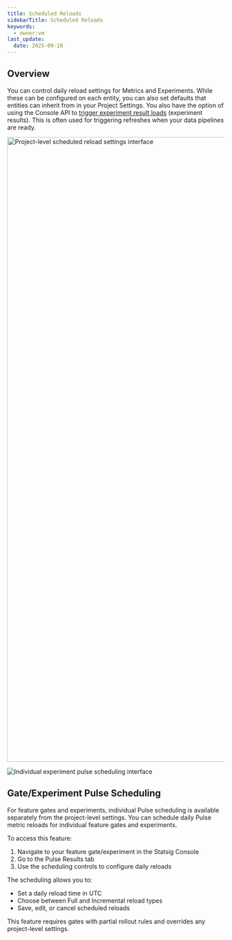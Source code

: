 ```yaml
---
title: Scheduled Reloads
sidebarTitle: Scheduled Reloads
keywords:
  - owner:vm
last_update:
  date: 2025-09-18
---
```


## Overview
You can control daily reload settings for Metrics and Experiments. While these can be configured on each entity, you can also set defaults that entities can inherit from in your Project Settings. You also have the option of using the Console API to [trigger experiment result loads](/console-api/experiments#post-/experiments/-experiment_id-/load_pulse) (experiment results). This is often used for triggering refreshes when your data pipelines are ready.

<img width="1443" alt="Project-level scheduled reload settings interface" src="https://github.com/user-attachments/assets/d056be8d-19a0-43ae-91e1-cf5e16d23b53" />

![Individual experiment pulse scheduling interface](https://github.com/user-attachments/assets/efc232e7-4189-4ee7-b35a-5b1530041c70)

## Gate/Experiment Pulse Scheduling

For feature gates and experiments, individual Pulse scheduling is available separately from the project-level settings. You can schedule daily Pulse metric reloads for individual feature gates and experiments.

To access this feature:
1. Navigate to your feature gate/experiment in the Statsig Console
2. Go to the Pulse Results tab
3. Use the scheduling controls to configure daily reloads

The scheduling allows you to:
- Set a daily reload time in UTC
- Choose between Full and Incremental reload types
- Save, edit, or cancel scheduled reloads

This feature requires gates with partial rollout rules and overrides any project-level settings.
